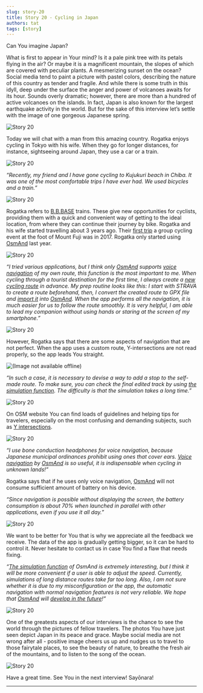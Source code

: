 ```yaml
---
slug: story-20
title: Story 20 - Cycling in Japan
authors: tat
tags: [story]
---
```


Can You imagine Japan?

What is first to appear in Your mind? Is it a pale pink tree with its petals flying in the air? Or maybe it is a magnificent mountain, the slopes of which are covered with peculiar plants. A mesmerizing sunset on the ocean? Social media tend to paint a picture with pastel colors, describing the nature of this country as tender and fragile. And while there is some truth in this idyll, deep under the surface the anger and power of volcanoes awaits for its hour. Sounds overly dramatic; however, there are more than a hundred of active volcanoes on the islands. In fact, Japan is also known for the largest earthquake activity in the world. But for the sake of this interview let’s settle with the image of one gorgeous Japanese spring.

![Story 20](./1.jpeg)

<!--truncate-->

Today we will chat with a man from this amazing country. Rogatka enjoys cycling in Tokyo with his wife. When they go for longer distances, for instance, sightseeing around Japan, they use a car or a train.

![Story 20](./2.jpeg)

_“Recently, my friend and I have gone cycling to Kujukuri beach in Chiba. It was one of the most comfortable trips I have ever had. We used bicycles and a train.”_

![Story 20](./3.jpeg)

Rogatka refers to <a href="https://www.jreast.co.jp/e/joyful/bbbase.html"> B.B.BASE</a> trains. These give new opportunities for cyclists, providing them with a quick and convenient way of getting to the ideal location, from where they can continue their journey by bike.
Rogatka and his wife started travelling about 3 years ago. Their <a href="https://fgcpcycling-fgr.amebaownd.com/">first trip</a> a group cycling event at the foot of Mount Fuji was in 2017. Rogatka only started using <a href="https://osmand.net/">OsmAnd</a> last year.

![Story 20](./4.jpeg)

_“I tried various applications, but I think only <a href="https://osmand.net/">OsmAnd</a> supports <a href="https://osmand.net/docs/user/navigation/voice-navigation">voice navigation</a>  of my own route, this function is the most important to me. When cycling through a tourist destination for the first time, I always create a <a href="https://osmand.net/docs/user/plan-route/create-route">new cycling route</a> in advance. My prep routine looks like this: I start with STRAVA to create a route beforehand, then, I convert the created route to GPX file and <a href="https://osmand.net/docs/user/plugins/trip-recording">import it</a> into <a href="https://osmand.net/">OsmAnd</a>. When the app performs all the navigation, it is much easier for us to follow the route smoothly. It is very helpful, I am able to lead my companion without using hands or staring at the screen of my smartphone.”_

![Story 20](./5.jpeg)

However, Rogatka says that there are some aspects of navigation that are not perfect. When the app uses a custom route, Y-intersections are not read properly, so the app leads You straight.

<img src="/images/blog/story-20/6.jpeg" alt="(Image not available offline)"/>

_“In such a case, it is necessary to devise a way to add a stop to the self-made route. To make sure, you can check the final edited track by using <a href="https://osmand.net/docs/user/plugins/development">the simulation function</a>. The difficulty is that the simulation takes a long time.”_

![Story 20](./7.jpeg)

On OSM website You can find loads of guidelines and helping tips for travelers, especially on the most confusing and demanding subjects, such as <a href="https://help.openstreetmap.org/questions/51929/how-to-map-a-y-intersection">Y intersections</a>. 

![Story 20](./8.jpeg)

_“I use bone conduction headphones for voice navigation, because Japanese municipal ordinances prohibit using ones that cover ears. <a href="https://osmand.net/docs/user/navigation/voice-navigation">Voice navigation</a> by <a href="https://osmand.net/">OsmAnd</a> is so useful, it is indispensable when cycling in unknown lands!”_

Rogatka says that if he uses only voice navigation, <a href="https://osmand.net/">OsmAnd</a> will not consume sufficient amount of battery on his device.

_“Since navigation is possible without displaying the screen, the battery consumption is about 70% when launched in parallel with other applications, even if you use it all day.”_

![Story 20](./9.jpeg)

We want to be better for You that is why we appreciate all the feedback we receive. The data of the app is gradually getting bigger, so it can be hard to control it. Never hesitate to contact us in case You find a flaw that needs fixing.

_“<a href="https://osmand.net/docs/user/plugins/development">The simulation function</a> of OsmAnd is extremely interesting, but I think it will be more convenient if a user is able to adjust the speed. Currently, simulations of long distance routes take far too long. Also, I am not sure whether it is due to my misconfiguration or the app, the automatic navigation with normal navigation features is not very reliable. We hope that <a href="https://osmand.net/">OsmAnd</a> will <a href="https://osmand.net/docs/user/personal/profiles">develop in the future</a>!”_

![Story 20](./10.jpeg)

One of the greatests aspects of our interviews is the chance to see the world through the pictures of fellow travelers. The photos You have just seen depict Japan in its peace and grace. Maybe social media are not wrong after all - positive image cheers us up and nudges us to travel to those fairytale places, to see the beauty of nature, to breathe the fresh air of the mountains, and to listen to the song of the ocean.

![Story 20](./11.jpeg)

Have a great time.
See You in the next interview!
Sayōnara!
_________________________________________________

<LinksSocial/>
<LinksTelegram/>

<AndroidStore/>
<AppleStore/>